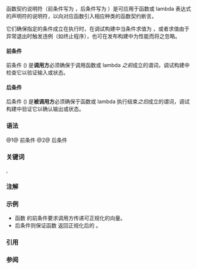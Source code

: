 {{title|函数契约说明符 {{mark since c++26}}}}
{{cpp/language/functions/navbar}}
函数契约说明符（前条件写为 {{c/core|pre}}，后条件写为 {{c/core|post}}）是可应用于函数或 lambda 表达式的声明符的说明符，以向对应函数引入相应种类的函数契约断言。

它们确保指定的条件成立在执行时，在调试构建中当条件求值为 {{c|false}}，或者求值由于异常退出时触发违例（如终止程序），也可在发布构建中为性能而将之忽略。

====前条件====
前条件 ({{c/core|pre}}) 是'''调用方'''必须确保于调用函数或 lambda ''之前''{{sep}}成立的谓词，调试构建中检查它以验证输入或状态。

====后条件====
后条件 ({{c/core|post}}) 是'''被调用方'''必须确保于函数或 lambda 执行结束''之后''{{sep}}成立的谓词，调试构建中验证它以确认输出或状态。

===语法===
{{sdsc begin}}
{{sdsc|num=1|
{{ttb|pre}} {{spar optional|属性}} {{ttb|(}} {{spar|表达式}} {{ttb|)}}
}}
{{sdsc|num=2|
{{ttb|post}} {{spar optional|属性}} {{ttb|(}} {{spar optional|结果名}} {{spar|谓词}} {{ttb|)}}
}}
{{sdsc end}}

{{par begin}}
{{par|{{spar|属性}}|任意数量的[[cpp/language/attributes|属性]]}}
{{par|{{spar|结果名}}|{{spar|标识符}} {{ttb|:}}}}
{{par|{{spar|标识符}}|与关联函数的结果绑定的名字}}
{{par|{{spar|谓词}}|应当求值为 {{c|true}} 的布尔表达式}}
{{par end}}{{br}}

@1@ 前条件
@2@ 后条件

===关键词===
{{ltt|cpp/identifier with special meaning/pre}}, {{ltt|cpp/identifier with special meaning/post}}

===注解===
{{ftm begin|core=true}}
{{ftm|std=C++26|value=202502L|__cpp_contracts|[[cpp/language/contracts|契约]]}}
{{ftm end}}

===示例===
* 函数 {{tt|normalize}} 的前条件要求调用方传递可正规化的向量。
* 后条件则保证函数 {{tt|normalize}} 返回正规化后的 {{tt|vector}}。
{{example
|code=
#include &lt;array&gt;
#include &lt;cmath&gt;
#include &lt;concepts&gt;
#include &lt;contracts&gt;
#include &lt;limits&gt;
#include &lt;print&gt;

template &lt;std::floating_point T&gt;
constexpr auto is_normalizable(const std::array&lt;T, 3&gt;&amp; vector) noexcept
{
    const auto&amp; [x, y, z]{vector};
    const auto norm{std::hypot(x, y, z)};

    return std::isfinite(norm) &amp;&amp; norm &gt; T {0};
}

template &lt;std::floating_point T&gt;
constexpr auto is_normalized(const std::array&lt;T, 3&gt;&amp; vector) noexcept
{
    const auto&amp; [x, y, z]{vector};
    const auto norm{std::hypot(x, y, z)};
    constexpr auto tolerance{010 * std::numeric_limits&lt;T&gt;::epsilon()};

    if (!is_normalizable(norm)) [[unlikely]]
        return false;

    return std::abs(norm - T{1}) &lt;= tolerance;
}

template &lt;std::floating_point T&gt;
constexpr auto normalize(std::array&lt;T, 3&gt; vector) noexcept -&gt; std::array&lt;T, 3&gt;
    pre(is_normalizable(vector))
    post(vector: is_normalized(vector))
{
    auto&amp; [x, y, z]{vector};
    const auto norm{std::hypot(x, y, z)};

    x /= norm, y /= norm, z /= norm;

    return vector;
}

int main()
{
    const auto v = normalize&lt;float&gt;({0.3, 0.4, 0.5});
    std::println("{}", v);

    const auto w = normalize&lt;float&gt;({0, 0, 0}); // 违反前条件和后条件
    std::println("{}", w);
}
|p=true
|output=
[0.4242641, 0.56568545, 0.70710677]
[-nan, -nan, -nan]
}}

===引用===
{{ref std c++26}}
{{ref std|section=9.(3+{{i|c}})|title= Function contract specifiers|id=dcl.contract}}
{{ref std end}}

===参阅===
{{dsc begin}}
{{dsc inc|cpp/language/dsc contracts}}
{{dsc inc|cpp/language/dsc contract_assert}}
{{dsc end}}

{{langlinks|de|en|es|fr|it|ja|pt|ru}}
